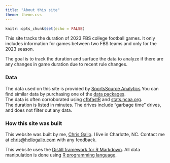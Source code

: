 ```yaml
---
title: "About this site"
theme: theme.css
---
```


```r
knitr::opts_chunk$set(echo = FALSE)
```

This site tracks the duration of 2023 FBS college football games. It only includes information for games between two FBS teams and only for the 2023 season. 

The goal is to track the duration and surface the data to analyze if there are any changes in game duration due to recent rule changes. 

### Data 

The data used on this site is provided by [SportsSource Analytics](http://sportsourceanalytics.com/) You can find similar data by purchasing one of the [data packages](http://sportsourceanalytics.com/data.html).
<br>
The data is often corroborated using [cfbfastR](https://cfbfastr.sportsdataverse.org/index.html) and [stats.ncaa.org](https://stats.ncaa.org/). 
<br>
The duration is listed in minutes. The drives include "garbage time" drives, and does not filter out any data.

### How this site was built 

This website was built by me, [Chris Gallo](http://hellogallo.com). I live in Charlotte, NC. Contact me at [chris@hellogallo.com](mailto:chris@hellogallo.com) with any feedback. 

This website uses the [Distill framework for R Markdown](https://rstudio.github.io/distill/). All data manipulation is done using [R programming language](https://www.r-project.org/).
